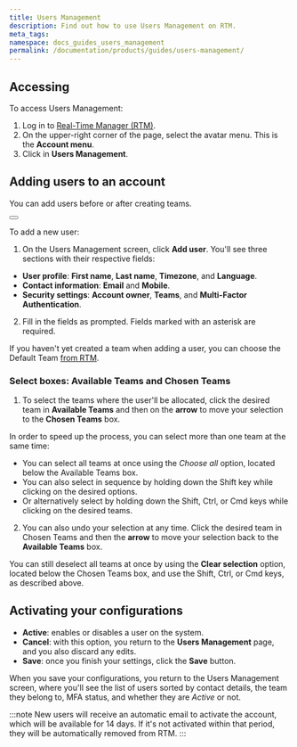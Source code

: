 ```yaml
---
title: Users Management
description: Find out how to use Users Management on RTM.
meta_tags: 
namespace: docs_guides_users_management
permalink: /documentation/products/guides/users-management/
---
```



## Accessing

To access Users Management:

1. Log in to [Real-Time Manager (RTM)](https://manager.azion.com/).
2. On the upper-right corner of the page, select the avatar menu. This is the **Account menu**.
3. Click in **Users Management**.

## Adding users to an account

You can add users before or after creating teams.

<Button href="/en/documentation/products/accounts/teams-permissions/" text="how to add teams"></Button>

To add a new user:

1. On the Users Management screen, click **Add user**. You'll see three sections with their respective fields:

- **User profile**: **First name**, **Last name**, **Timezone**, and **Language**.
- **Contact information**: **Email** and **Mobile**.
- **Security settings**: **Account owner**, **Teams**, and **Multi-Factor Authentication**.

2. Fill in the fields as prompted. Fields marked with an asterisk are required.

If you haven't yet created a team when adding a user, you can choose the Default Team [from RTM](https://manager.azion.com/).

### Select boxes: Available Teams and Chosen Teams

1. To select the teams where the user'll be allocated, click the desired team in **Available Teams** and then on the **arrow** to move your selection to the **Chosen Teams** box.

In order to speed up the process, you can select more than one team at the same time:

   - You can select all teams at once using the *Choose all* option, located below the Available Teams box.
   - You can also select in sequence by holding down the Shift key while clicking on the desired options.
   - Or alternatively select by holding down the Shift, Ctrl, or Cmd keys while clicking on the desired teams.

2. You can also undo your selection at any time. Click the desired team in Chosen Teams and then the **arrow** to move your selection back to the **Available Teams** box.

You can still deselect all teams at once by using the **Clear selection** option, located below the Chosen Teams box, and use the Shift, Ctrl, or Cmd keys, as described above.

## Activating your configurations

- **Active**: enables or disables a user on the system.
- **Cancel**: with this option, you return to the **Users Management** page, and you also discard any edits.
- **Save**: once you finish your settings, click the **Save** button.

When you save your configurations, you return to the Users Management screen, where you'll see the list of users sorted by contact details, the team they belong to, MFA status, and whether they are *Active* or not.

:::note
New users will receive an automatic email to activate the account, which will be available for 14 days. If it's not activated within that period, they will be automatically removed from RTM.
:::